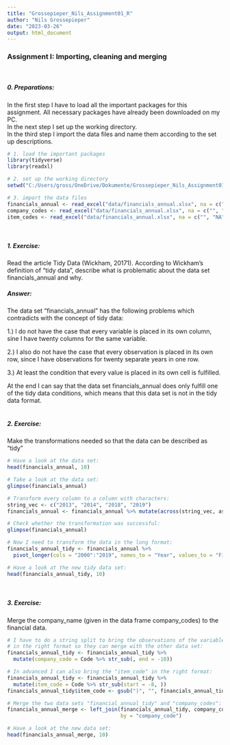 ```yaml
---
title: "Grossepieper_Nils_Assignment01_R"
author: "Nils Grossepieper"
date: "2023-03-26"
output: html_document
---
```


### __Assignment I: Importing, cleaning and merging__
\

##### __0. Preparations:__

In the first step I have to load all the important packages for this assignment.
All necessary packages have already been downloaded on my PC.\
In the next step I set up the working directory.\
In the third step I import the data files and name them according to the set up 
descriptions.\

```r
# 1. load the important packages
library(tidyverse)
library(readxl)

# 2. set up the working directory
setwd("C:/Users/gross/OneDrive/Dokumente/Grossepieper_Nils_Assignment01")

# 3. import the data files
financials_annual <- read_excel("data/financials_annual.xlsx", na = c("", "NA"), sheet = 1)
company_codes <- read_excel("data/financials_annual.xlsx", na = c("", "NA"), sheet = 2)
item_codes <- read_excel("data/financials_annual.xlsx", na = c("", "NA"), sheet = 3)
```
\


##### __1. Exercise:__

Read the article Tidy Data (Wickham, 20171). According to Wickham’s definition of “tidy data”, describe
what is problematic about the data set financials_annual and why.
\

##### __Answer:__

The data set "financials_annual" has the following problems which contradicts
with the concept of tidy data: \

1.) I do not have the case that every variable is placed in its own column,
sine I have twenty columns for the same variable. \

2.) I also do not have the case that every observation is placed in its own
row, since I have observations for twenty separate years in one row. \

3.) At least the condition that every value is placed in its own cell is 
fulfilled. \

At the end I can say that the data set financials_annual does only fulfill 
one of the tidy data conditions, which means that this data set is not in the
tidy data format. \
\


##### __2. Exercise:__

Make the transformations needed so that the data can be described as “tidy” \

```r
# Have a look at the data set:
head(financials_annual, 10)
```

```r
# Take a look at the data set:
glimpse(financials_annual)

# Transform every column to a column with characters:
string_vec <- c("2013", "2014", "2018", "2019")
financials_annual <- financials_annual %>% mutate(across(string_vec, as.character))

# Check whether the transformation was successful:
glimpse(financials_annual)

# Now I need to transform the data in the long format:
financials_annual_tidy <- financials_annual %>%
  pivot_longer(cols = "2000":"2019", names_to = "Year", values_to = "Finance")


```
```r
# Have a look at the new tidy data set:
head(financials_annual_tidy, 10)
```
\



##### __3. Exercise:__

Merge the company_name (given in the data frame company_codes) to the financial data. \

```r
# I have to do a string split to bring the observations of the variable "Code"
# in the right format so they can merge with the other data set:
financials_annual_tidy <- financials_annual_tidy %>%
  mutate(company_code = Code %>% str_sub(, end = -10))

# In advanced I can also bring the "item_code" in the right format:
financials_annual_tidy <- financials_annual_tidy %>%
  mutate(item_code = Code %>% str_sub(start = -8, ))
financials_annual_tidy$item_code <- gsub(")", "", financials_annual_tidy$item_code)

# Merge the two data sets "financial_annual_tidy" and "company_codes":
financials_annual_merge <- left_join(financials_annual_tidy, company_codes,
                                     by = "company_code")

# Have a look at the new data set:
head(financials_annual_merge, 10)

```
\


























